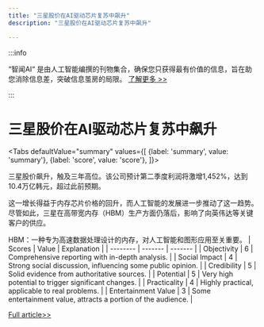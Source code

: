 ```yaml
---
title: "三星股价在AI驱动芯片复苏中飙升"
description: "三星股价在AI驱动芯片复苏中飙升"

---
```



:::info

“智闻AI“ 是由人工智能编撰的刊物集合，确保您只获得最有价值的信息，旨在助您消除信息差，突破信息茧房的局限。  [了解更多 >>](/)

:::

# 三星股价在AI驱动芯片复苏中飙升


<Tabs
	defaultValue="summary"
	values={[
	{label: 'summary', value: 'summary'},
	{label: 'score', value: 'score'},
]}>
<TabItem value="summary">


三星股价飙升，触及三年高位。该公司预计第二季度利润将激增1,452%，达到10.4万亿韩元，超过此前预期。

这一增长得益于内存芯片价格的回升，而人工智能的发展进一步推动了这一趋势。尽管如此，三星在高带宽内存（HBM）生产方面仍落后，影响了向英伟达等关键客户的供应。

HBM：一种专为高速数据处理设计的内存，对人工智能和图形应用至关重要。
</TabItem>
<TabItem value="score">
	| Scores     | Value   | Explanation |
	| -------- | ------- | ------- |
	| Objectivity  | 6    | Comprehensive reporting with in-depth analysis.    |
	| Social Impact | 4     | Strong social discussion, influencing some public opinion.    |
	| Credibility    | 5    | Solid evidence from authoritative sources.    |
	| Potential    | 5    | Very high potential to trigger significant changes.    |
	| Practicality    | 4    | Highly practical, applicable to real problems.    |
	| Entertainment Value    | 3    | Some entertainment value, attracts a portion of the audience.    |
</TabItem>
</Tabs>

[Full article>>](https://slashdot.org/story/24/07/05/1927202/samsung-stock-hits-three-year-high-with-boost-from-ai?utm_source=rss1.0mainlinkanon&utm_medium=feed)
